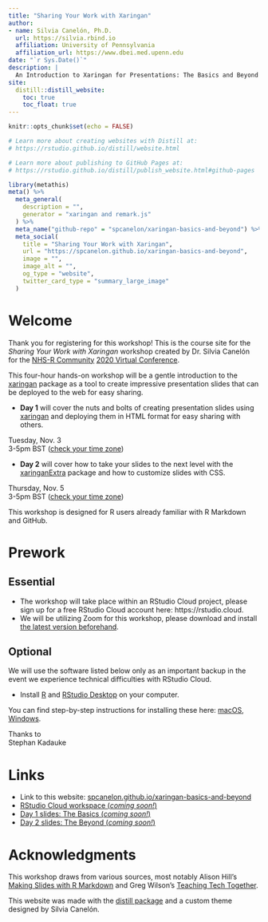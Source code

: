 ```yaml
---
title: "Sharing Your Work with Xaringan"
author: 
- name: Silvia Canelón, Ph.D.
  url: https://silvia.rbind.io
  affiliation: University of Pennsylvania
  affiliation_url: https://www.dbei.med.upenn.edu
date: "`r Sys.Date()`"
description: |
  An Introduction to Xaringan for Presentations: The Basics and Beyond
site: 
  distill::distill_website:
    toc: true
    toc_float: true
---
```


```r
knitr::opts_chunk$set(echo = FALSE)

# Learn more about creating websites with Distill at:
# https://rstudio.github.io/distill/website.html

# Learn more about publishing to GitHub Pages at:
# https://rstudio.github.io/distill/publish_website.html#github-pages

```

```r
library(metathis)
meta() %>%
  meta_general(
    description = "",
    generator = "xaringan and remark.js"
  ) %>% 
  meta_name("github-repo" = "spcanelon/xaringan-basics-and-beyond") %>% 
  meta_social(
    title = "Sharing Your Work with Xaringan",
    url = "https://spcanelon.github.io/xaringan-basics-and-beyond",
    image = "",
    image_alt = "",
    og_type = "website",
    twitter_card_type = "summary_large_image"
  )
```

# Welcome

Thank you for registering for this workshop! This is the course site for the _Sharing Your Work with Xaringan_ workshop created by Dr. Silvia Canelón for the [NHS-R Community](https://nhsrcommunity.com/about/) [2020 Virtual Conference](https://nhsrcommunity.com/nhsr-conference-2020/).

This four-hour hands-on workshop will be a gentle introduction to the [xaringan](https://github.com/yihui/xaringan#xaringan) package as a tool to create impressive presentation slides that can be deployed to the web for easy sharing.

- **Day 1** will cover the nuts and bolts of creating presentation slides using [xaringan](https://github.com/yihui/xaringan#xaringan) and deploying them in HTML format for easy sharing with others.

<aside>
Tuesday, Nov. 3<br/>3-5pm BST ([check your time zone](https://www.worldtimebuddy.com/?qm=1&lid=2643743,5128581&h=5128581&date=2020-11-3&sln=10-12))
</aside>

- **Day 2** will cover how to take your slides to the next level with the [xaringanExtra](https://github.com/gadenbuie/xaringanExtra#xaringanextra) package and how to customize slides with CSS.

<aside>
Thursday, Nov. 5<br/>3-5pm BST ([check your time zone](https://www.worldtimebuddy.com/?qm=1&lid=2643743,5128581&h=5128581&date=2020-11-5&sln=10-12))
</aside>

This workshop is designed for R users already familiar with R Markdown and GitHub.

# Prework

## Essential

- The workshop will take place within an RStudio Cloud project, please sign up for a free RStudio Cloud account here: https://rstudio.cloud.
- We will be utilizing Zoom for this workshop, please download and install [the latest version beforehand](https://zoom.us/download).

## Optional

We will use the software listed below only as an important backup in the event we experience technical difficulties with RStudio Cloud.

- Install [R](https://cloud.r-project.org/) and [RStudio Desktop](https://rstudio.com/products/rstudio/download/) on your computer. 

You can find step-by-step instructions for installing these here: [macOS](https://www.youtube.com/watch?v=GM88tYlEy_g), [Windows](https://www.youtube.com/watch?v=JRKmZK5-6aE).

<aside>
Thanks to<br/>Stephan Kadauke
</aside>

# Links

- Link to this website: [spcanelon.github.io/xaringan-basics-and-beyond](spcanelon.github.io/xaringan-basics-and-beyond)
- [RStudio Cloud workspace (_coming soon!_)]()
- [Day 1 slides: The Basics (_coming soon!_)]()
- [Day 2 slides: The Beyond (_coming soon!_)]()

# Acknowledgments {.appendix}

This workshop draws from various sources, most notably Alison Hill’s [Making Slides with R Markdown](https://arm.rbind.io/slides/xaringan.html) and Greg Wilson's [Teaching Tech Together](http://teachtogether.tech/en/). 

This website was made with the [distill package](https://rstudio.github.io/distill/) and a custom theme designed by Silvia Canelón.
